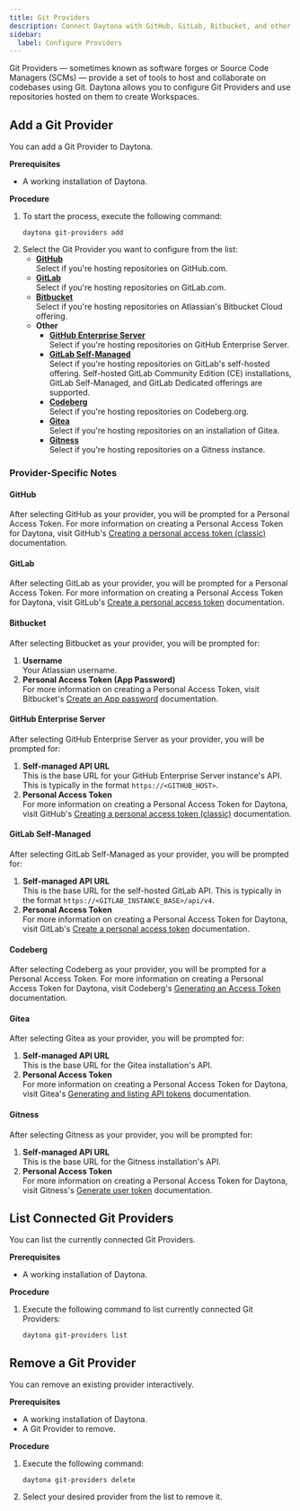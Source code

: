 ```yaml
---
title: Git Providers
description: Connect Daytona with GitHub, GitLab, Bitbucket, and other Git Providers.
sidebar:
  label: Configure Providers
---
```


Git Providers — sometimes known as software forges or Source Code Managers (SCMs) — provide a set of tools to host and collaborate on codebases using Git.
Daytona allows you to configure Git Providers and use repositories hosted on them to create Workspaces.

## Add a Git Provider
You can add a Git Provider to Daytona.

__Prerequisites__
*   A working installation of Daytona.

__Procedure__
1.  To start the process, execute the following command:
    ```shell
    daytona git-providers add
    ```
2.  Select the Git Provider you want to configure from the list:
    *   __[GitHub](#github)__  
        Select if you're hosting repositories on GitHub.com.
    *   __[GitLab](#gitlab)__  
        Select if you're hosting repositories on GitLab.com.
    *   __[Bitbucket](#bitbucket)__  
        Select if you're hosting repositories on Atlassian's Bitbucket Cloud offering.
    *   __Other__
        *   __[GitHub Enterprise Server](#github-enterprise-server)__  
            Select if you're hosting repositories on GitHub Enterprise Server.
        *   __[GitLab Self-Managed](#gitlab-self-managed)__  
            Select if you're hosting repositories on GitLab's self-hosted offering.
            Self-hosted GitLab Community Edition (CE) installations, GitLab Self-Managed, and GitLab Dedicated offerings are supported.
        *   __[Codeberg](#codeberg)__  
            Select if you're hosting repositories on Codeberg.org.
        *   __[Gitea](#gitea)__  
            Select if you're hosting repositories on an installation of Gitea.
        *   __[Gitness](#gitness)__  
            Select if you're hosting repositories on a Gitness instance.

### Provider-Specific Notes

#### GitHub
After selecting GitHub as your provider, you will be prompted for a Personal Access Token.
For more information on creating a Personal Access Token for Daytona, visit GitHub's [Creating a personal access token (classic)][gh-token] documentation.

#### GitLab
After selecting GitLab as your provider, you will be prompted for a Personal Access Token.
For more information on creating a Personal Access Token for Daytona, visit GitLub's [Create a personal access token][gl-token] documentation.

#### Bitbucket
After selecting Bitbucket as your provider, you will be prompted for:

1.  __Username__  
    Your Atlassian username.
2.  __Personal Access Token (App Password)__  
    For more information on creating a Personal Access Token, visit Bitbucket's [Create an App password][bit-token] documentation.

#### GitHub Enterprise Server
After selecting GitHub Enterprise Server as your provider, you will be prompted for:

1.  __Self-managed API URL__  
    This is the base URL for your GitHub Enterprise Server instance's API.
    This is typically in the format `https://<GITHUB_HOST>`.
2.  __Personal Access Token__  
    For more information on creating a Personal Access Token for Daytona, visit GitHub's [Creating a personal access token (classic)][gh-token] documentation.

#### GitLab Self-Managed
After selecting GitLab Self-Managed as your provider, you will be prompted for:

1.  __Self-managed API URL__  
    This is the base URL for the self-hosted GitLab API.
    This is typically in the format `https://<GITLAB_INSTANCE_BASE>/api/v4`.
2.  __Personal Access Token__  
    For more information on creating a Personal Access Token for Daytona, visit GitLab's [Create a personal access token][gl-token] documentation.

#### Codeberg
After selecting Codeberg as your provider, you will be prompted for a Personal Access Token.
For more information on creating a Personal Access Token for Daytona, visit Codeberg's [Generating an Access Token][codeberg-token] documentation.

#### Gitea
After selecting Gitea as your provider, you will be prompted for:

1.  __Self-managed API URL__  
    This is the base URL for the Gitea installation's API.
2.  __Personal Access Token__  
    For more information on creating a Personal Access Token for Daytona, visit Gitea's [Generating and listing API tokens][gitea-token] documentation.

#### Gitness
After selecting Gitness as your provider, you will be prompted for:

1.  __Self-managed API URL__  
    This is the base URL for the Gitness installation's API.
2.  __Personal Access Token__  
    For more information on creating a Personal Access Token for Daytona, visit Gitness's [Generate user token][gitness-token] documentation.

## List Connected Git Providers
You can list the currently connected Git Providers.

__Prerequisites__
*   A working installation of Daytona.

__Procedure__
1.  Execute the following command to list currently connected Git Providers:
    ```shell
    daytona git-providers list
    ```

## Remove a Git Provider
You can remove an existing provider interactively.

__Prerequisites__
*   A working installation of Daytona.
*   A Git Provider to remove.

__Procedure__
1.  Execute the following command:
    ```shell
    daytona git-providers delete
    ```
2.  Select your desired provider from the list to remove it.

[gh-token]: https://docs.github.com/en/authentication/keeping-your-account-and-data-secure/managing-your-personal-access-tokens#creating-a-personal-access-token-classic
[gl-token]: https://docs.gitlab.com/ee/user/profile/personal_access_tokens.html#create-a-personal-access-token
[bit-token]: https://support.atlassian.com/bitbucket-cloud/docs/create-an-app-password/
[codeberg-token]: https://docs.codeberg.org/advanced/access-token/
[gitea-token]: https://docs.gitea.com/1.21/development/api-usage#generating-and-listing-api-tokens
[gitness-token]: https://docs.gitness.com/administration/user-management#generate-user-token